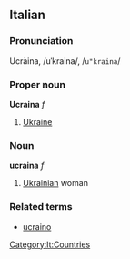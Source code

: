 ==Italian==
===Pronunciation===
Ucràina, /uˈkraina/, /<tt>u"kraina</tt>/
===Proper noun===
'''Ucraina''' ''f''

# [[Ukraine]]

===Noun===
'''ucraina''' ''f''

# [[Ukrainian]] woman

===Related terms===
*[[ucraino]]
[[Category:It:Countries]]